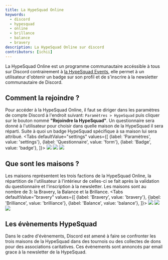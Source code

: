 ```yaml
---
title: La HypeSquad Online
keywords:
  - discord
  - hypesquad
  - online
  - brillance
  - balance
  - bravery
description: La HypeSquad Online sur discord
contributors: [ichii]
---
```


La HypeSquad Online est un programme communautaire accéssible à tous sur Discord contrairement à [la HypeSquad Events](./hypesquad-events), elle permet à un utilisateur d'obtenir un badge sur son profil et de s'inscrire à la newsletter communautaire de Discord.

## Comment la rejoindre ?

Pour accéder à la HypeSquad Online, il faut se diriger dans les paramètres de compte Discord à l'endroit suivant: `Paramètres > HypeSquad` puis cliquer sur le bouton nommé **"Rejoindre la HypeSquad"**. Un questionnaire sera donné à l'utilisateur pour choisir dans quelle maison de la HypeSquad il sera réparti. Suite à quoi un badge HypeSquad spécifique à sa maison lui sera attribué.
<Tabs
  defaultValue="settings"
  values={[
    {label: 'Paramètres', value: 'settings'},
    {label: 'Questionnaire', value: 'form'},
    {label: 'Badge', value: 'badge'},
  ]}>
  <TabItem value="settings"><img src="https://github.com/volcanofr/dfr-wiki/assets/74511042/eb4032de-3505-4d85-b44f-4c3c9f9d824a"/></TabItem>
  <TabItem value="form"><img src="https://i.discord.fr/glf.png"/></TabItem>
  <TabItem value="badge"><img src="https://i.discord.fr/WEZ.gif"/></TabItem>
</Tabs>

## Que sont les maisons ?

Les maisons représentent les trois factions de la HypeSquad Online, la répartition de l'utilisateur à l'intérieur de celles-ci se fait après la validation du questionnaire et l'inscription à la newsletter. Les maisons sont au nombre de 3: la Bravery, la Balance et la Brillance. 
<Tabs
  defaultValue="bravery"
  values={[
    {label: 'Bravery', value: 'bravery'},
    {label: 'Brilliance', value: 'brilliance'},
    {label: 'Balance', value: 'balance'},
  ]}>
  <TabItem value="bravery"><img src="https://i.discord.fr/CIF.png"/></TabItem>
  <TabItem value="brilliance"><img src="https://i.discord.fr/196.png"/></TabItem>
  <TabItem value="balance"><img src="https://i.discord.fr/Zho.png"/></TabItem>
</Tabs>

## Les évènements HypeSquad

Dans le cadre d'évènements, Discord est amené à faire se confronter les trois maisons de la HypeSquad dans des tournois ou des collectes de dons pour des associations caritatives. Ces évènements sont annoncés par email grace à la newsletter de la HypeSquad.
